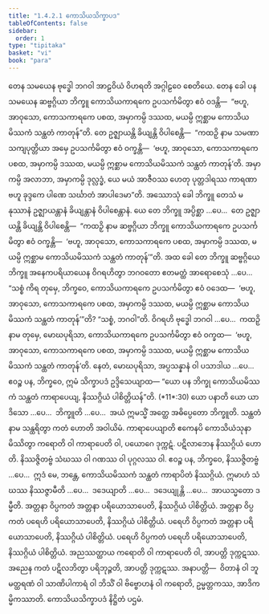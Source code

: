 ```yaml
---
title: "1.4.2.1 ကောသိယသိက္ခာပဒ"
tableOfContents: false
sidebar:
  order: 1
type: "tipitaka"
basket: "vi"
book: "para"
---
```



<DynamicBreadcrumb />

<Division number="542" book="para" e="ch" v="1" p="328">

<Paragraph number="2098" book="para">
တေန သမယေန ဗုဒ္ဓေါ ဘဂဝါ အာဠဝိယံ ဝိဟရတိ အဂ္ဂါဠဝေ စေတိယေ. တေန ခေါ ပန သမယေန ဆဗ္ဗဂ္ဂိယာ ဘိက္ခူ ကောသိယကာရကေ ဥပသင်္ကမိတွာ ဧဝံ ဝဒန္တိ—  “ဗဟူ, အာဝုသော, ကောသကာရကေ ပစထ, အမှာကမ္ပိ ဒဿထ, မယမ္ပိ ဣစ္ဆာမ ကောသိယမိဿကံ သန္ထတံ ကာတုန်”တိ. တေ ဥဇ္ဈာယန္တိ ခိယျန္တိ ဝိပါစေန္တိ—  “ကထဉှိ နာမ သမဏာ သကျပုတ္တိယာ အမှေ ဥပသင်္ကမိတွာ ဧဝံ ဝက္ခန္တိ—  ‘ဗဟူ, အာဝုသော, ကောသကာရကေ ပစထ, အမှာကမ္ပိ ဒဿထ, မယမ္ပိ ဣစ္ဆာမ ကောသိယမိဿကံ သန္ထတံ ကာတုန်’တိ. အမှာကမ္ပိ အလာဘာ, အမှာကမ္ပိ ဒုလ္လဒ္ဓံ, ယေ မယံ အာဇီဝဿ ဟေတု ပုတ္တဒါရဿ ကာရဏာ ဗဟူ ခုဒ္ဒကေ ပါဏေ သင်္ဃာတံ အာပါဒေမာ”တိ.
</Paragraph>

<Paragraph number="2099" book="para">
အဿောသုံ ခေါ ဘိက္ခူ တေသံ မနုဿာနံ ဥဇ္ဈာယန္တာနံ ခိယျန္တာနံ ဝိပါစေန္တာနံ. ယေ တေ ဘိက္ခူ အပ္ပိစ္ဆာ …ပေ…  တေ ဥဇ္ဈာယန္တိ ခိယျန္တိ ဝိပါစေန္တိ—  “ကထဉှိ နာမ ဆဗ္ဗဂ္ဂိယာ ဘိက္ခူ ကောသိယကာရကေ ဥပသင်္ကမိတွာ ဧဝံ ဝက္ခန္တိ—  ‘ဗဟူ, အာဝုသော, ကောသကာရကေ ပစထ, အမှာကမ္ပိ ဒဿထ, မယမ္ပိ ဣစ္ဆာမ ကောသိယမိဿကံ သန္ထတံ ကာတုန်’”တိ.
</Paragraph>

<Paragraph number="2100" book="para">
အထ ခေါ တေ ဘိက္ခူ ဆဗ္ဗဂ္ဂိယေ ဘိက္ခူ အနေကပရိယာယေန ဝိဂရဟိတွာ ဘဂဝတော ဧတမတ္ထံ အာရောစေသုံ …ပေ…  “သစ္စံ ကိရ တုမှေ, ဘိက္ခဝေ, ကောသိယကာရကေ ဥပသင်္ကမိတွာ ဧဝံ ဝဒေထ—  ‘ဗဟူ, အာဝုသော, ကောသကာရကေ ပစထ, အမှာကမ္ပိ ဒဿထ, မယမ္ပိ ဣစ္ဆာမ ကောသိယမိဿကံ သန္ထတံ ကာတုန်’”တိ? “သစ္စံ, ဘဂဝါ”တိ. ဝိဂရဟိ ဗုဒ္ဓေါ ဘဂဝါ …ပေ…  ကထဉှိ နာမ တုမှေ, မောဃပုရိသာ, ကောသိယကာရကေ ဥပသင်္ကမိတွာ ဧဝံ ဝက္ခထ—  ‘ဗဟူ, အာဝုသော, ကောသကာရကေ ပစထ, အမှာကမ္ပိ ဒဿထ, မယမ္ပိ ဣစ္ဆာမ ကောသိယမိဿကံ သန္ထတံ ကာတုန်’တိ. နေတံ, မောဃပုရိသာ, အပ္ပသန္နာနံ ဝါ ပသာဒါယ …ပေ…  ဧဝဉ္စ ပန, ဘိက္ခဝေ, ဣမံ သိက္ခာပဒံ ဥဒ္ဒိသေယျာထ—
</Paragraph>

</Division>
<Division number="543" book="para" e="ch" v="1" p="329">

<Paragraph number="2101" book="para">
<Emphasis>“ယော ပန ဘိက္ခု ကောသိယမိဿကံ သန္ထတံ ကာရာပေယျ, နိဿဂ္ဂိယံ ပါစိတ္တိယန်”</Emphasis>တိ. (*11*:<Emphasis>30</Emphasis>)
</Paragraph>

</Division>
<Division number="544" book="para" e="ch" v="1" p="329">

<Paragraph number="2102" book="para">
<Emphasis>ယော ပနာ</Emphasis>တိ ယော ယာဒိသော …ပေ…  <Emphasis>ဘိက္ခူ</Emphasis>တိ …ပေ…  အယံ ဣမသ္မိံ အတ္ထေ အဓိပ္ပေတော ဘိက္ခူတိ.
</Paragraph>

<Paragraph number="2103" book="para">
<Emphasis>သန္ထတံ</Emphasis> နာမ သန္ထရိတွာ ကတံ ဟောတိ အဝါယိမံ.
</Paragraph>

<Paragraph number="2104" book="para">
<Emphasis>ကာရာပေယျာ</Emphasis>တိ ဧကေနပိ ကောသိယံသုနာ မိဿိတွာ ကရောတိ ဝါ ကာရာပေတိ ဝါ, ပယောဂေ ဒုက္ကဋံ. ပဋိလာဘေန နိဿဂ္ဂိယံ ဟောတိ. နိဿဇ္ဇိတဗ္ဗံ သံဃဿ ဝါ ဂဏဿ ဝါ ပုဂ္ဂလဿ ဝါ. ဧဝဉ္စ ပန, ဘိက္ခဝေ, နိဿဇ္ဇိတဗ္ဗံ …ပေ…  ဣဒံ မေ, ဘန္တေ, ကောသိယမိဿကံ သန္ထတံ ကာရာပိတံ နိဿဂ္ဂိယံ. ဣမာဟံ သံဃဿ နိဿဇ္ဇာမီတိ …ပေ…  ဒဒေယျာတိ …ပေ…  ဒဒေယျုန္တိ …ပေ…  အာယသ္မတော ဒမ္မီတိ.
</Paragraph>

</Division>
<Division number="545" book="para" e="ch" v="1" p="329">

<Paragraph number="2105" book="para">
အတ္တနာ ဝိပ္ပကတံ အတ္တနာ ပရိယောသာပေတိ, နိဿဂ္ဂိယံ ပါစိတ္တိယံ. အတ္တနာ ဝိပ္ပကတံ ပရေဟိ ပရိယောသာပေတိ, နိဿဂ္ဂိယံ ပါစိတ္တိယံ. ပရေဟိ ဝိပ္ပကတံ အတ္တနာ ပရိယောသာပေတိ, နိဿဂ္ဂိယံ ပါစိတ္တိယံ. ပရေဟိ ဝိပ္ပကတံ ပရေဟိ ပရိယောသာပေတိ, နိဿဂ္ဂိယံ ပါစိတ္တိယံ.
</Paragraph>

<Paragraph number="2106" book="para">
အညဿတ္ထာယ ကရောတိ ဝါ ကာရာပေတိ ဝါ, အာပတ္တိ ဒုက္ကဋဿ. အညေန ကတံ ပဋိလဘိတွာ ပရိဘုဉ္ဇတိ, အာပတ္တိ ဒုက္ကဋဿ.
</Paragraph>

</Division>
<Division number="546" book="para" e="ch" v="1" p="330">

<Paragraph number="2107" book="para">
အနာပတ္တိ—  ဝိတာနံ ဝါ ဘူမတ္ထရဏံ ဝါ သာဏိပါကာရံ ဝါ ဘိသိံ ဝါ ဗိဗ္ဗောဟနံ ဝါ ကရောတိ, ဥမ္မတ္တကဿ, အာဒိကမ္မိကဿာတိ.

</Paragraph>
</Division>

<Paragraph number="2108" type="center" book="para">
ကောသိယသိက္ခာပဒံ နိဋ္ဌိတံ ပဌမံ.
</Paragraph>